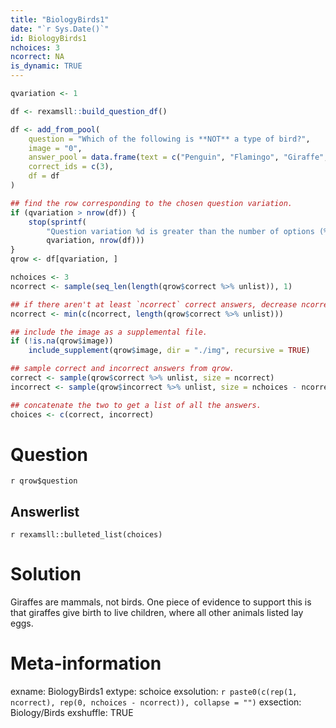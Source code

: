 ```yaml
---
title: "BiologyBirds1"
date: "`r Sys.Date()`"
id: BiologyBirds1
nchoices: 3
ncorrect: NA
is_dynamic: TRUE
---
```


```r
qvariation <- 1
```

```r
df <- rexamsll::build_question_df()

df <- add_from_pool(
    question = "Which of the following is **NOT** a type of bird?",
    image = "0",
    answer_pool = data.frame(text = c("Penguin", "Flamingo", "Giraffe", "Robin", "Crow", "Seagull"), id = seq_len(6)),
    correct_ids = c(3),
    df = df
)

## find the row corresponding to the chosen question variation.
if (qvariation > nrow(df)) {
    stop(sprintf(
        "Question variation %d is greater than the number of options (%d).",
        qvariation, nrow(df)))
}
qrow <- df[qvariation, ]

nchoices <- 3
ncorrect <- sample(seq_len(length(qrow$correct %>% unlist)), 1)

## if there aren't at least `ncorrect` correct answers, decrease ncorrect
ncorrect <- min(c(ncorrect, length(qrow$correct %>% unlist)))

## include the image as a supplemental file.
if (!is.na(qrow$image))
    include_supplement(qrow$image, dir = "./img", recursive = TRUE)

## sample correct and incorrect answers from qrow.
correct <- sample(qrow$correct %>% unlist, size = ncorrect)
incorrect <- sample(qrow$incorrect %>% unlist, size = nchoices - ncorrect)

## concatenate the two to get a list of all the answers.
choices <- c(correct, incorrect)
```

Question
========

`r qrow$question`


Answerlist
----------

`r rexamsll::bulleted_list(choices)`

Solution
========
Giraffes are mammals, not birds. One piece of evidence to support this is that giraffes give birth to live children, where all other animals listed lay eggs.



Meta-information
================
exname: BiologyBirds1
extype: schoice
exsolution: `r paste0(c(rep(1, ncorrect), rep(0, nchoices - ncorrect)), collapse = "")`
exsection: Biology/Birds
exshuffle: TRUE

